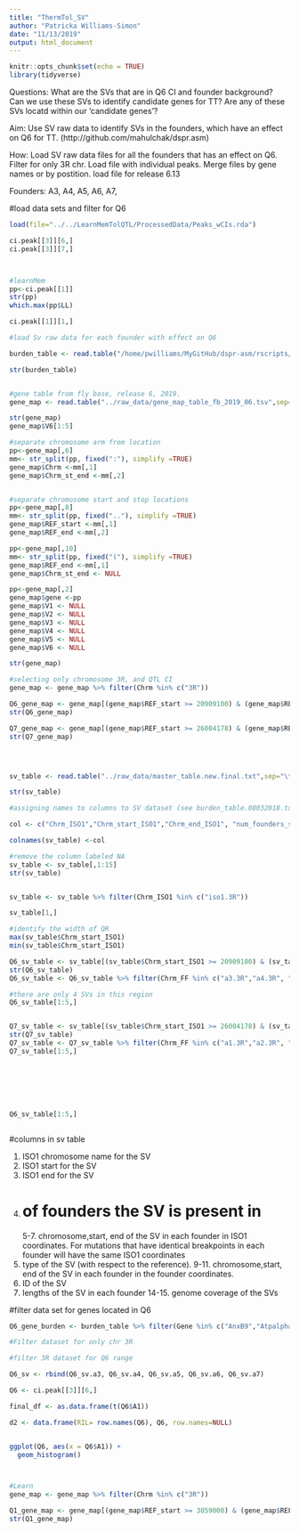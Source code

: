 ```yaml
---
title: "ThermTol_SV"
author: "Patricka Williams-Simon"
date: "11/13/2019"
output: html_document
---
```


```r
knitr::opts_chunk$set(echo = TRUE)
library(tidyverse)

```

Questions: What are the SVs that are in Q6 CI and founder background?
            Can we use these SVs to identify candidate genes for TT?
            Are any of these SVs locatd within our 'candidate genes'?
            
Aim: Use SV raw data to identify SVs in the founders, which have an effect on Q6 for TT. (http://github.com/mahulchak/dspr.asm)

How: Load SV raw data files for all the founders that has an effect on Q6.
      Filter for only 3R chr.
      Load file with individual peaks.
      Merge files by gene names or by postition. 
      load file for release 6.13
      
Founders: A3, A4, A5, A6, A7, 

#load data sets and filter for Q6
```r

load(file="../../LearnMemTolQTL/ProcessedData/Peaks_wCIs.rda")

ci.peak[[3]][6,]
ci.peak[[3]][7,]



#learnMem
pp<-ci.peak[[1]]
str(pp)
which.max(pp$LL)

ci.peak[[1]][1,]

#load Sv raw data for each founder with effect on Q6 

burden_table <- read.table("/home/pwilliams/MyGitHub/dspr-asm/rscripts/Burden/burden_table.08032018.txt",sep="\t", header=TRUE, stringsAsFactors = FALSE)

str(burden_table)


#gene table from fly base, release 6, 2019.
gene_map <- read.table("../raw_data/gene_map_table_fb_2019_06.tsv",sep="\t", header=FALSE, stringsAsFactors = FALSE)

str(gene_map)
gene_map$V6[1:5]

#separate chromosome arm from location
pp<-gene_map[,6]
mm<- str_split(pp, fixed(":"), simplify =TRUE)
gene_map$Chrm <-mm[,1]
gene_map$Chrm_st_end <-mm[,2]


#separate chromosome start and stop locations
pp<-gene_map[,8]
mm<- str_split(pp, fixed(".."), simplify =TRUE)
gene_map$REF_start <-mm[,1]
gene_map$REF_end <-mm[,2]

pp<-gene_map[,10]
mm<- str_split(pp, fixed("("), simplify =TRUE)
gene_map$REF_end <-mm[,1]
gene_map$Chrm_st_end <- NULL

pp<-gene_map[,2]
gene_map$gene <-pp
gene_map$V1 <- NULL
gene_map$V2 <- NULL
gene_map$V3 <- NULL
gene_map$V4 <- NULL
gene_map$V5 <- NULL
gene_map$V6 <- NULL

str(gene_map)

#selecting only chromosome 3R, and QTL CI
gene_map <- gene_map %>% filter(Chrm %in% c("3R"))

Q6_gene_map <- gene_map[(gene_map$REF_start >= 20909100) & (gene_map$REF_end <= 21088800),]
str(Q6_gene_map)

Q7_gene_map <- gene_map[(gene_map$REF_start >= 26004178) & (gene_map$REF_end <= 26634378),]
str(Q7_gene_map)




sv_table <- read.table("../raw_data/master_table.new.final.txt",sep="\t", header=FALSE, stringsAsFactors = FALSE)

str(sv_table)

#assigning names to columns to SV dataset (see burden_table.08032018.txt above ), please see below for more details

col <- c("Chrm_ISO1","Chrm_start_ISO1","Chrm_end_ISO1", "num_founders_sv","Chrm_FI","Chrm_start_FI","Chrm_end_FI","sv_type","Chrm_FF","Chrm_start_FF","Chrm_end_FF","sv_id","sv_length_F","sv_coverage1","sv_coverage2")

colnames(sv_table) <-col

#remove the column labeled NA
sv_table <- sv_table[,1:15]
str(sv_table)


sv_table <- sv_table %>% filter(Chrm_ISO1 %in% c("iso1.3R"))

sv_table[1,]

#identify the width of QR
max(sv_table$Chrm_start_ISO1)
min(sv_table$Chrm_start_ISO1)

Q6_sv_table <- sv_table[(sv_table$Chrm_start_ISO1 >= 20909100) & (sv_table$Chrm_end_ISO1 <= 21088800),]
str(Q6_sv_table)
Q6_sv_table <- Q6_sv_table %>% filter(Chrm_FF %in% c("a3.3R","a4.3R", "a5.3R", "a6.3R", "a7.3R"))

#there are only 4 SVs in this region
Q6_sv_table[1:5,]


Q7_sv_table <- sv_table[(sv_table$Chrm_start_ISO1 >= 26004178) & (sv_table$Chrm_end_ISO1 <= 26634378),]
str(Q7_sv_table)
Q7_sv_table <- Q7_sv_table %>% filter(Chrm_FF %in% c("a1.3R","a2.3R", "a4.3R", "a5.3R", "a7.3R", "a8.3R"))
Q7_sv_table[1:5,]







Q6_sv_table[1:5,]



```
#columns in sv table

1. ISO1 chromosome name for the SV
2. ISO1 start for the SV
3. ISO1 end for the SV
4. # of founders the SV is present in
5-7. chromosome,start, end of the SV in each founder in ISO1 coordinates. For mutations that have identical breakpoints in each founder will have the same ISO1 coordinates
8. type of the SV (with respect to the reference).
9-11. chromosome,start, end of the SV in each founder in the  founder coordinates.
12. ID of the SV
13. lengths of the SV in each founder
14-15. genome coverage of the SVs


#filter data set for genes located in Q6
```r


Q6_gene_burden <- burden_table %>% filter(Gene %in% c("AnxB9","Atpalpha","Mvl","Dhc93AB","Cortactin",    "CG7079","RhoGAP93B","CG31207","r-l","Calx","dmrt93B", "RhoGAP93B", "CG17279", "CG12278", "HHEX","CG31189","Rlip","Alp5","lncRNA:CR44178","CG43446","CG5697","CG31191","CG31189","CG17278"))

#Filter dataset for only chr 3R

#filter 3R dataset for Q6 range

Q6_sv <- rbind(Q6_sv.a3, Q6_sv.a4, Q6_sv.a5, Q6_sv.a6, Q6_sv.a7)

Q6 <- ci.peak[[3]][6,]

final_df <- as.data.frame(t(Q6$A1))

d2 <- data.frame(RIL= row.names(Q6), Q6, row.names=NULL) 


ggplot(Q6, aes(x = Q6$A1)) +
  geom_histogram()



#Learn
gene_map <- gene_map %>% filter(Chrm %in% c("3R"))

Q1_gene_map <- gene_map[(gene_map$REF_start >= 3059000) & (gene_map$REF_end <= 3221000),]
str(Q1_gene_map)

```


